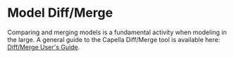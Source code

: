 
= Model Diff/Merge =

Comparing and merging models is a fundamental activity when modeling in the large.
A general guide to the Capella Diff/Merge tool is available here: [[../help/topic/org.eclipse.emf.diffmerge.doc/html/EMF-DiffMerge.html|Diff/Merge User's Guide]].
